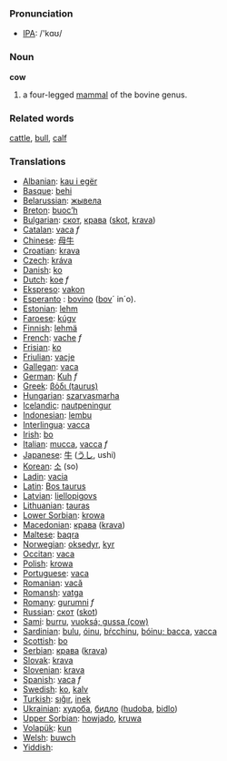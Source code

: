 === Pronunciation ===
*[[w:IPA|IPA]]: /'kɑʊ/

=== Noun ===

'''cow'''

# a four-legged [[mammal]] of the bovine genus.

=== Related words ===

[[cattle]], [[bull]], [[calf]]

=== Translations ===

*[[Albanian]]: [[kau i egër]]
*[[Basque]]: [[behi]]
*[[Belarussian]]: [[жывела]]
*[[Breton]]: [[buoc’h]]
*[[Bulgarian]]: [[скот]], [[крава]] ([[skot]], [[krava]])
*[[Catalan]]: [[vaca]] ''f''
*[[Chinese]]: [[母牛]]
*[[Croatian]]: [[krava]]
*[[Czech]]: [[kráva]]
*[[Danish]]: [[ko]]
*[[Dutch]]: [[koe]] ''f''
*[[Ekspreso]]: [[vakon]]
*[[Esperanto]] : [[bovino]] ([[bovo|bov]]´ in´o).
*[[Estonian]]: [[lehm]]
*[[Faroese]]: [[kúgv]]
*[[Finnish]]: [[lehmä]]
*[[French]]: [[vache]] ''f''
*[[Frisian]]: [[ko]]
*[[Friulian]]: [[vacje]]
*[[Gallegan]]: [[vaca]]
*[[German]]: [[Kuh]] ''f''
*[[Greek]]: [[βόδι (taurus)]] '' ''
*[[Hungarian]]: [[szarvasmarha]]
*[[Icelandic]]: [[nautpeningur]]
*[[Indonesian]]: [[lembu]]
*[[Interlingua]]: [[vacca]]
*[[Irish]]: [[bo]]
*[[Italian]]: [[mucca]], [[vacca]] ''f''
*[[Japanese]]: [[牛]] ([[うし]], ushi)
*[[Korean]]: [[소]] (so)
*[[Ladin]]: [[vacia]]
*[[Latin]]: [[Bos taurus]] '' ''
*[[Latvian]]: [[liellopigovs]]
*[[Lithuanian]]: [[tauras]]
*[[Lower Sorbian]]: [[krowa]]
*[[Macedonian]]: [[крава]] ([[krava]])
*[[Maltese]]: [[baqra]]
*[[Norwegian]]: [[oksedyr]], [[kyr]]
*[[Occitan]]: [[vaca]]
*[[Polish]]: [[krowa]] '' ''
*[[Portuguese]]: [[vaca]]
*[[Romanian]]: [[vacă]]
*[[Romansh]]: [[vatga]]
*[[Romany]]: [[gurumni]] ''f''
*[[Russian]]: [[скот]] ([[skot]]) '' ''
*[[Sami]]: [[burru]], [[vuoksá; gussa (cow)]]
*[[Sardinian]]: [[bulu]], [[óinu]], [[bŕcchinu]], [[bóinu; bacca]], [[vacca]]
*[[Scottish]]: [[bo]]
*[[Serbian]]: [[крава]] ([[krava]])
*[[Slovak]]: [[krava]]
*[[Slovenian]]: [[krava]]
*[[Spanish]]: [[vaca]] ''f''
*[[Swedish]]: [[ko]], [[kalv]]
*[[Turkish]]: [[sığır]], [[inek]]
*[[Ukrainian]]: [[худоба]], [[бидло]] ([[hudoba]], [[bidlo]])
*[[Upper Sorbian]]: [[howjado]], [[kruwa]]
*[[Volapük]]: [[kun]]
*[[Welsh]]: [[buwch]]
*[[Yiddish]]: [[]]